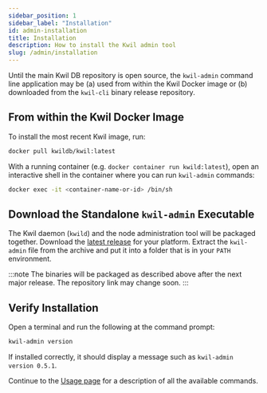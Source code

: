```yaml
---
sidebar_position: 1
sidebar_label: "Installation"
id: admin-installation
title: Installation
description: How to install the Kwil admin tool
slug: /admin/installation
---
```


Until the main Kwil DB repository is open source, the `kwil-admin` command line
application may be (a) used from within the Kwil Docker image or (b) downloaded
from the `kwil-cli` binary release repository.

## From within the Kwil Docker Image

To install the most recent Kwil image, run:

```bash
docker pull kwildb/kwil:latest
```

With a running container (e.g. `docker container run kwild:latest`), open an
interactive shell in the container where you can run `kwil-admin` commands:

```bash
docker exec -it <container-name-or-id> /bin/sh
```

## Download the Standalone `kwil-admin` Executable

The Kwil daemon (`kwild`) and the node administration tool will be
packaged together. Download the [latest release](https://github.com/kwilteam/binary-releases/releases/tag/v0.6.0-beta)
for your platform.  Extract the `kwil-admin` file from the archive and put it
into a folder that is in your `PATH` environment.

:::note
The binaries will be packaged as described above after the next major release.
The repository link may change soon.
:::

## Verify Installation

Open a terminal and run the following at the command prompt:

```bash
kwil-admin version
```

If installed correctly, it should display a message such as `kwil-admin version 0.5.1`.

Continue to the [Usage page](./usage) for a description of all the available commands.
